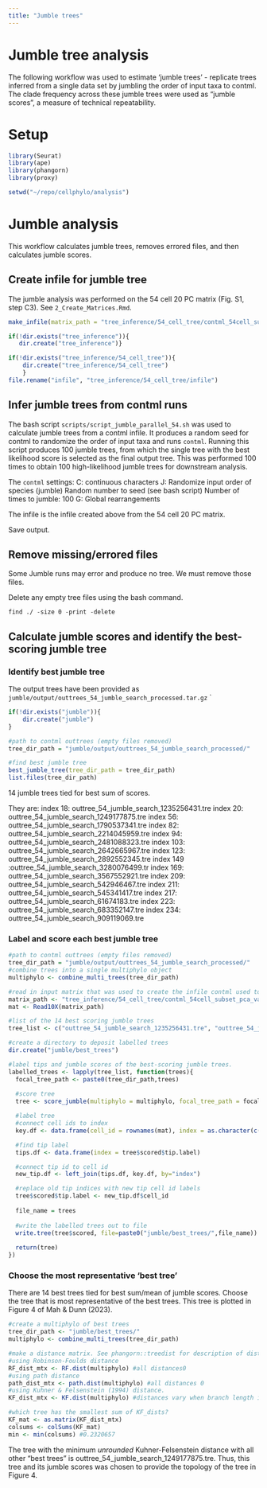 ```yaml
---
title: "Jumble trees"
---
```


# Jumble tree analysis
The following workflow was  used to estimate 'jumble trees' - replicate trees inferred from a single data set by jumbling the order of input taxa to contml. The clade frequency across these jumble trees were used as "jumble scores", a measure of technical repeatability. 

# Setup
```r
library(Seurat)
library(ape)
library(phangorn)
library(proxy)

setwd("~/repo/cellphylo/analysis")

```


# Jumble analysis

This workflow calculates jumble trees, removes errored files, and then calculates jumble scores.

## Create infile for jumble tree

The jumble analysis was performed on the 54 cell 20 PC matrix (Fig. S1, step C3). See `2_Create_Matrices.Rmd`.  

```r

make_infile(matrix_path = "tree_inference/54_cell_tree/contml_54cell_subset_pca_var_norm_20PC_mtx/", print=TRUE)

if(!dir.exists("tree_inference")){
   dir.create("tree_inference")}

if(!dir.exists("tree_inference/54_cell_tree")){
    dir.create("tree_inference/54_cell_tree")
    }
file.rename("infile", "tree_inference/54_cell_tree/infile")


```


## Infer jumble trees from contml runs

The bash script `scripts/script_jumble_parallel_54.sh` was used to calculate jumble trees from a contml infile. It produces a random seed for contml to randomize the order of input taxa and runs `contml`. Running this script produces 100 jumble trees, from which the single tree with the best likelihood score is selected as the final output tree. This was performed 100 times to obtain 100 high-likelihood jumble trees for downstream analysis.

The `contml` settings:
  C: continuous characters
  J:   Randomize input order of species (jumble)
    Random number to seed (see bash script)
    Number of times to jumble: 100
  G: Global rearrangements
  
The infile is the infile created above from the 54 cell 20 PC matrix.

Save output.

## Remove missing/errored files
Some Jumble runs may error and produce no tree. We must remove those files.

Delete any empty tree files using the bash command.
```
find ./ -size 0 -print -delete
```

## Calculate jumble scores and identify the best-scoring jumble tree

### Identify best jumble tree
The output trees have been provided as `jumble/output/outtrees_54_jumble_search_processed.tar.gz`
`
```r

if(!dir.exists("jumble")){
    dir.create("jumble")
}

#path to contml outtrees (empty files removed)
tree_dir_path = "jumble/output/outtrees_54_jumble_search_processed/"

#find best jumble tree
best_jumble_tree(tree_dir_path = tree_dir_path)
list.files(tree_dir_path)

```

14 jumble trees tied for best sum of scores.

They are:
 index 18: outtree_54_jumble_search_1235256431.tre
 index 20: outtree_54_jumble_search_1249177875.tre
 index 56: outtree_54_jumble_search_1790537341.tre
 index 82: outtree_54_jumble_search_2214045959.tre
 index 94: outtree_54_jumble_search_2481088323.tre
 index 103: outtree_54_jumble_search_2642665967.tre
 index 123: outtree_54_jumble_search_2892552345.tre
 index 149 :outtree_54_jumble_search_3280076499.tr
 index 169: outtree_54_jumble_search_3567552921.tre
 index 209: outtree_54_jumble_search_542946467.tre
 index 211: outtree_54_jumble_search_545341417.tre
 index 217: outtree_54_jumble_search_61674183.tre
 index 223: outtree_54_jumble_search_683352147.tre
 index 234: outtree_54_jumble_search_909119069.tre


### Label and score each best jumble tree

```r

#path to contml outtrees (empty files removed)
tree_dir_path = "jumble/output/outtrees_54_jumble_search_processed/"
#combine trees into a single multiphylo object
multiphylo <- combine_multi_trees(tree_dir_path)

#read in input matrix that was used to create the infile contml used to infer jumble trees
matrix_path <- "tree_inference/54_cell_tree/contml_54cell_subset_pca_var_norm_20PC_mtx/"
mat <- Read10X(matrix_path)

#list of the 14 best scoring jumble trees
tree_list <- c("outtree_54_jumble_search_1235256431.tre", "outtree_54_jumble_search_1249177875.tre", "outtree_54_jumble_search_1790537341.tre","outtree_54_jumble_search_2214045959.tre", "outtree_54_jumble_search_2481088323.tre","outtree_54_jumble_search_2642665967.tre","outtree_54_jumble_search_2892552345.tre","outtree_54_jumble_search_3280076499.tre",  "outtree_54_jumble_search_3567552921.tre", "outtree_54_jumble_search_542946467.tre", "outtree_54_jumble_search_545341417.tre","outtree_54_jumble_search_61674183.tre", "outtree_54_jumble_search_683352147.tre", "outtree_54_jumble_search_909119069.tre") %>% as.list()

#create a directory to deposit labelled trees
dir.create("jumble/best_trees")

#label tips and jumble scores of the best-scoring jumble trees.
labelled_trees <- lapply(tree_list, function(trees){
  focal_tree_path <- paste0(tree_dir_path,trees)
  
  #score tree
  tree <- score_jumble(multiphylo = multiphylo, focal_tree_path = focal_tree_path, print=FALSE)

  #label tree
  #connect cell ids to index 
  key.df <- data.frame(cell_id = rownames(mat), index = as.character(c(1:nrow(mat))))

  #find tip label
  tips.df <- data.frame(index = tree$scored$tip.label)

  #connect tip id to cell id
  new_tip.df <- left_join(tips.df, key.df, by="index")

  #replace old tip indices with new tip cell id labels
  tree$scored$tip.label <- new_tip.df$cell_id
  
  file_name = trees
  
  #write the labelled trees out to file
  write.tree(tree$scored, file=paste0("jumble/best_trees/",file_name))
  
  return(tree)
})


```


### Choose the most representative 'best tree'
There are 14 best trees tied for best sum/mean of jumble scores. Choose the tree that is most representative of the best trees. This tree is plotted in Figure 4 of Mah & Dunn (2023).


```r

#create a multiphylo of best trees
tree_dir_path <- "jumble/best_trees/"
multiphylo <- combine_multi_trees(tree_dir_path)

#make a distance matrix. See phangorn::treedist for description of distance metrics.
#using Robinson-Foulds distance
RF_dist_mtx <- RF.dist(multiphylo) #all distances0
#using path distance
path_dist_mtx <- path.dist(multiphylo) #all distances 0
#using Kuhner & Felsenstein (1994) distance.
KF_dist_mtx <- KF.dist(multiphylo) #distances vary when branch length is taken into account

#which tree has the smallest sum of KF_dists?
KF_mat <- as.matrix(KF_dist_mtx)
colsums <- colSums(KF_mat)
min <- min(colsums) #0.2320657


```

The tree with the minimum *unrounded* Kuhner-Felsenstein distance with all other "best trees" is outtree_54_jumble_search_1249177875.tre.  Thus, this tree and its jumble scores was chosen to provide the topology of the tree in Figure 4.  

